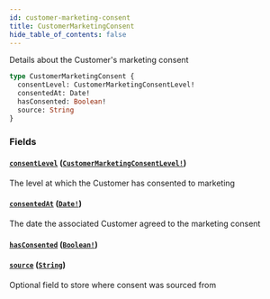 ```yaml
---
id: customer-marketing-consent
title: CustomerMarketingConsent
hide_table_of_contents: false
---
```



Details about the Customer's marketing consent

```graphql
type CustomerMarketingConsent {
  consentLevel: CustomerMarketingConsentLevel!
  consentedAt: Date!
  hasConsented: Boolean!
  source: String
}
```


### Fields

#### [`consentLevel`](#) ([`CustomerMarketingConsentLevel!`](/developers/demandhq-apis/demand-api/graphql/reference/enums/customer-marketing-consent-level))

The level at which the Customer has consented to marketing


#### [`consentedAt`](#) ([`Date!`](/developers/demandhq-apis/demand-api/graphql/reference/scalars/date))

The date the associated Customer agreed to the marketing consent


#### [`hasConsented`](#) ([`Boolean!`](/developers/demandhq-apis/demand-api/graphql/reference/scalars/boolean))




#### [`source`](#) ([`String`](/developers/demandhq-apis/demand-api/graphql/reference/scalars/string))

Optional field to store where consent was sourced from




